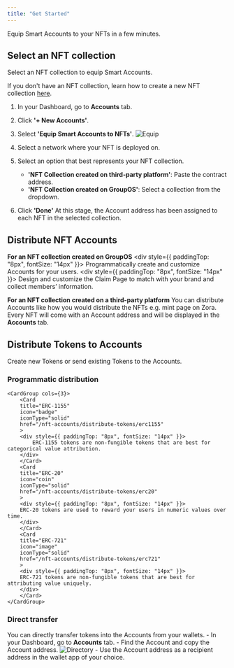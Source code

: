 ```yaml
---
title: "Get Started"
---
```


Equip Smart Accounts to your NFTs in a few minutes.

## Select an NFT collection

Select an NFT collection to equip Smart Accounts.

If you don't have an NFT collection, learn how to create a new NFT collection [here](/tokens/erc-721/new-collection).

1. In your Dashboard, go to **Accounts** tab.
2. Click **'+ New Accounts'**.
3. Select **'Equip Smart Accounts to NFTs'**.
![Equip](https://station-images.nyc3.digitaloceanspaces.com/ec78225c-9668-4d8e-8c28-5ba86c9210bb.png)

4. Select a network where your NFT is deployed on.
5. Select an option that best represents your NFT collection.
    - **'NFT Collection created on third-party platform'**: Paste the contract address.
    - **'NFT Collection created on GroupOS'**: Select a collection from the dropdown.
6. Click **'Done'**
    <Info>At this stage, the Account address has been assigned to each NFT in the selected collection.</Info>


## Distribute NFT Accounts

**For an NFT collection created on GroupOS**
    <CardGroup cols={2}>
        <Card
            title="Integrate Accounts in your application"
            icon="terminal"
            iconType="solid"
            href="/nft-accounts/api"
        >
        <div style={{ paddingTop: "8px", fontSize: "14px" }}>
            Programmatically create and customize Accounts for your users.
        </div>
        </Card>
        <Card
            title="Distribute Accounts via a Claim Page"
            icon="image"
            iconType="solid"
            href="/tokens/erc721/claim-page"
        >
        <div style={{ paddingTop: "8px", fontSize: "14px" }}>
            Design and customize the Claim Page to match with your brand and collect members’ information.
        </div>
        </Card>
    </CardGroup>

**For an NFT collection created on a third-party platform**
You can distribute Accounts like how you would distribute the NFTs e.g. mint page on Zora. Every NFT will come with an Account address and will be displayed in the **Accounts** tab.


## Distribute Tokens to Accounts

Create new Tokens or send existing Tokens to the Accounts.

### Programmatic distribution
    <CardGroup cols={3}>
        <Card
        title="ERC-1155"
        icon="badge"
        iconType="solid"
        href="/nft-accounts/distribute-tokens/erc1155"
        >
        <div style={{ paddingTop: "8px", fontSize: "14px" }}>
            ERC-1155 tokens are non-fungible tokens that are best for categorical value attribution.
        </div>
        </Card>
        <Card
        title="ERC-20"
        icon="coin"
        iconType="solid"
        href="/nft-accounts/distribute-tokens/erc20"
        >
        <div style={{ paddingTop: "8px", fontSize: "14px" }}>
        ERC-20 tokens are used to reward your users in numeric values over time.  
        </div>
        </Card>
        <Card
        title="ERC-721"
        icon="image"
        iconType="solid"
        href="/nft-accounts/distribute-tokens/erc721"
        >
        <div style={{ paddingTop: "8px", fontSize: "14px" }}>
        ERC-721 tokens are non-fungible tokens that are best for attributing value uniquely.  
        </div>
        </Card>
    </CardGroup>

### Direct transfer
You can directly transfer tokens into the Accounts from your wallets.
    - In your Dashboard, go to **Accounts** tab.
    - Find the Account and copy the Account address.
    ![Directory](https://station-images.nyc3.digitaloceanspaces.com/4ea34fb1-0724-4b19-a3e3-3f75441b50ea.png)
    - Use the Account address as a recipient address in the wallet app of your choice.

